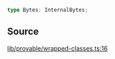 ```ts
type Bytes: InternalBytes;
```

## Source

[lib/provable/wrapped-classes.ts:16](https://github.com/o1-labs/o1js/blob/fd7bd4b02f4f7cc1057cd423261d70c22275763a/src/lib/provable/wrapped-classes.ts#L16)
